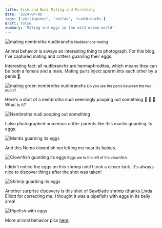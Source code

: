 ```yaml
---
title: Fish and Nudi Mating and Parenting
date: '2024-04-06'
tags: ['philippines', 'anilao', 'nudibranchs']
draft: false
summary: 'Mating and eggs in the wild ocean world'
---
```


<Image
  src="/static/images/anilao-mating-eggs/nudis-mating.jpg"
  width={800}
  height={600}
  alt="mating nembrotha nudibranchs"
/>
<small>Nudibranchs mating</small>

Animal behavior is always an interesting thing to photograph. For this blog, I've captured mating and critters guarding their eggs.

Interesting fact: all nudibranchs are hermaphrodites, which means they can be both a female and a male. Mating pairs inject sperm into each other by a penis 💞.

<Image
  src="/static/images/anilao-mating-eggs/nudis-mating2.jpg"
  width={800}
  height={600}
  alt="mating green nembrotha nudibranchs"
/>
<small>Do you see the penis between the two nudis?</small>

Here's a shot of a nembrotha nudi seemingly pooping out something 💩 💩 💩. What is it?

<Image
  src="/static/images/anilao-mating-eggs/nudi-pooping-eggs.jpg"
  width={800}
  height={600}
  alt="Nembrotha nudi pooping out something"
/>

I also photographed numerous critter parents like this mantis guarding its eggs.

<Image
  src="/static/images/anilao-mating-eggs/mantis-eggs.jpg"
  width={800}
  height={600}
  alt="Mantis guarding its eggs"
/>

And this Nemo clownfish not letting me near its babies.

<Image
  src="/static/images/anilao-mating-eggs/nemo-eggs.jpg"
  width={800}
  height={600}
  alt="Clownfish guarding its eggs"
/>
<small>Eggs are to the left of the clownfish</small>

I didn't notice the eggs on this shrimp until I took a closer look. It's always nice to discover things after the shot was taken!

<Image
  src="/static/images/anilao-mating-eggs/shrimp-eggs.jpg"
  width={800}
  height={600}
  alt="Shrimp guarding its eggs"
/>

Another surprise discovery is this shot of Sawblade shrimp (thanks Linda Elliott for correcting me, I thought it was a pipefish) with eggs in its belly area!

<Image
  src="/static/images/anilao-mating-eggs/pipefish-eggs.jpeg"
  width={800}
  height={600}
  alt="Pipefish with eggs"
/>

More animal behavior pics [here](https://generosalitton.smugmug.com/AnilaoMatingEggs/n-4npwxd).

